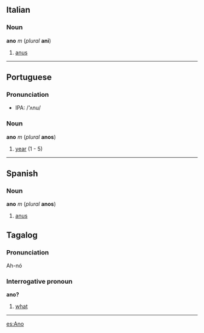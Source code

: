 == Italian ==
=== Noun ===
'''ano''' ''m'' (''plural'' '''ani''')

#[[anus]]

----
== Portuguese ==
===Pronunciation===
*IPA: /'ʌnu/

===Noun===
'''ano''' ''m'' (''plural'' '''anos''')

#[[year]] (1 - 5)

----
==Spanish==
===Noun===
'''ano''' ''m'' (''plural'' '''anos''')

#[[anus]]

== Tagalog ==

===Pronunciation===
Ah-nó

===Interrogative pronoun===
'''ano?'''

#[[what]]

----


[[es:Ano]]